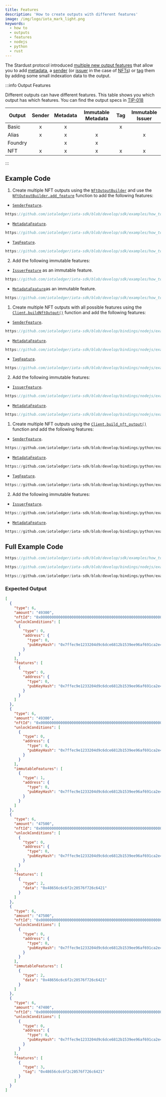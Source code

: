 ```yaml
---
title: Features
description: 'How to create outputs with different features'
image: /img/logo/iota_mark_light.png
keywords:
  - how to
  - outputs
  - features
  - nodejs
  - python
  - rust
---
```



The Stardust protocol introduced
[multiple new output features](/learn/protocols/stardust/core-concepts/output-features/)
that allow you to add [metadata](/learn/protocols/stardust/core-concepts/output-features/#metadata),
a [sender](/learn/protocols/stardust/core-concepts/output-features/#sender)
(or [issuer](/learn/protocols/stardust/core-concepts/output-features/#issuer) in the case of
[NFTs](/develop/explanations/what-is-stardust/tokenization.md#non-fungible-tokens-nfts)) or [tag](/learn/protocols/stardust/core-concepts/output-features/#tag) them by adding
some small indexation data to the output.

<AccountClient />

:::info Output Features

Different outputs can have different features. This table shows you which output has which features. You can find the
output specs in [TIP-018](https://wiki.iota.org/tips/tips/TIP-0018)

| Output  | Sender | Metadata | Immutable Metadata | Tag | Immutable Issuer |
| ------- | :----: | :------: | :----------------: | :-: | :--------------: |
| Basic   |   x    |    x     |                    |  x  |                  |
| Alias   |   x    |    x     |         x          |     |        x         |
| Foundry |        |    x     |         x          |     |                  |
| NFT     |   x    |    x     |         x          |  x  |        x         |

:::

## Example Code

<Tabs groupId="language" queryString>
<TabItem value="rust" label="Rust">

1. Create multiple NFT outputs using the
   [`NftOutputBuilder`](https://docs.rs/iota-sdk/latest/iota_sdk/types/block/output/nft/struct.NftOutputBuilder.html)
   and use the [`NftOutputBuilder.add_feature`](https://docs.rs/iota-sdk/latest/iota_sdk/types/block/output/nft/struct.NftOutputBuilder.html#method.add_feature)
   function to add the following features:

- [`SenderFeature`](https://docs.rs/iota-sdk/latest/iota_sdk/types/block/output/feature/struct.SenderFeature.html).

<div className={'hide-code-block-extras'}>

```rust reference
https://github.com/iotaledger/iota-sdk/blob/develop/sdk/examples/how_tos/outputs/features.rs#L44-L47
```

</div>

- [`MetadataFeature`](https://docs.rs/iota-sdk/latest/iota_sdk/types/block/output/feature/struct.MetadataFeature.html).

<div className={'hide-code-block-extras'}>

```rust reference
https://github.com/iotaledger/iota-sdk/blob/develop/sdk/examples/how_tos/outputs/features.rs#L54-L57
```

</div>

- [`TagFeature`](https://docs.rs/iota-sdk/latest/iota_sdk/types/block/output/feature/struct.TagFeature.html).

<div className={'hide-code-block-extras'}>

```rust reference
https://github.com/iotaledger/iota-sdk/blob/develop/sdk/examples/how_tos/outputs/features.rs#L64-L66
```

</div>

2. Add the following immutable features:

- [`IssuerFeature`](https://docs.rs/iota-sdk/latest/iota_sdk/types/block/output/feature/struct.IssuerFeature.html) as an immutable feature.

<div className={'hide-code-block-extras'}>

```rust reference
https://github.com/iotaledger/iota-sdk/blob/develop/sdk/examples/how_tos/outputs/features.rs#L49-L52
```

</div>

- [`MetadataFeature`](https://docs.rs/iota-sdk/latest/iota_sdk/types/block/output/feature/struct.MetadataFeature.html)as an immutable feature.

<div className={'hide-code-block-extras'}>

```rust reference
https://github.com/iotaledger/iota-sdk/blob/develop/sdk/examples/how_tos/outputs/features.rs#L59-L62
```

</div>

</TabItem>
<TabItem value="typescript-node" label="Typescript (Node.js)">

1. Create multiple NFT outputs with all possible features using the
   [`Client.buildNftOutput()`](../../references/nodejs/classes/Client.md#buildnftoutput) function and add the following features:

- [`SenderFeature`](../../references/nodejs/classes/SenderFeature.md).

<div className={'hide-code-block-extras'}>

```typescript reference
https://github.com/iotaledger/iota-sdk/blob/develop/bindings/nodejs/examples/how_tos/outputs/features.ts#L37-L41
```

</div>

- [`MetadataFeature`](../../references/nodejs/classes/MetadataFeature.md).

<div className={'hide-code-block-extras'}>

```typescript reference
https://github.com/iotaledger/iota-sdk/blob/develop/bindings/nodejs/examples/how_tos/outputs/features.ts#L53-L57
```

</div>

- [`TagFeature`](../../references/nodejs/classes/TagFeature.md).

<div className={'hide-code-block-extras'}>

```typescript reference
https://github.com/iotaledger/iota-sdk/blob/develop/bindings/nodejs/examples/how_tos/outputs/features.ts#L69-L73
```

</div>

2. Add the following immutable features:

- [`IssuerFeature`](../../references/nodejs/classes/IssuerFeature.md).

<div className={'hide-code-block-extras'}>

```typescript reference
https://github.com/iotaledger/iota-sdk/blob/develop/bindings/nodejs/examples/how_tos/outputs/features.ts#L44-L50
```

</div>

- [`MetadataFeature`](../../references/nodejs/classes/MetadataFeature.md).

<div className={'hide-code-block-extras'}>

```typescript reference
https://github.com/iotaledger/iota-sdk/blob/develop/bindings/nodejs/examples/how_tos/outputs/features.ts#L60-L66
```

</div>

</TabItem>
<TabItem value="python" label="Python">

1. Create multiple NFT outputs using the [`Client.build_nft_output()`](../../references/python/iota_sdk/client/client.md#build_nft_output)
   function and add the following features:

- [`SenderFeature`](../../references/python/iota_sdk/types/feature.md#senderfeature-objects).

<div className={'hide-code-block-extras'}>

```python reference
https://github.com/iotaledger/iota-sdk/blob/develop/bindings/python/examples/how_tos/outputs/features.py#L17-L25
```

</div>

- [`MetadataFeature`](../../references/python/iota_sdk/types/feature.md#metadatafeature-objects).

<div className={'hide-code-block-extras'}>

```python reference
https://github.com/iotaledger/iota-sdk/blob/develop/bindings/python/examples/how_tos/outputs/features.py#L41-L49
```

</div>

- [`TagFeature`](../../references/python/iota_sdk/types/feature.md#tagfeature-objects).

<div className={'hide-code-block-extras'}>

```python reference
https://github.com/iotaledger/iota-sdk/blob/develop/bindings/python/examples/how_tos/outputs/features.py#L65-L73
```

</div>

2. Add the following immutable features:

- [`IssuerFeature`](../../references/python/iota_sdk/types/feature.md#issuerfeature-objects).

<div className={'hide-code-block-extras'}>

```python reference
https://github.com/iotaledger/iota-sdk/blob/develop/bindings/python/examples/how_tos/outputs/features.py#L29-L37
```

</div>

- [`MetadataFeature`](../../references/python/iota_sdk/types/feature.md#metadatafeature-objects).

<div className={'hide-code-block-extras'}>

```python reference
https://github.com/iotaledger/iota-sdk/blob/develop/bindings/python/examples/how_tos/outputs/features.py#L53-L61
```

</div>

</TabItem>
</Tabs>

## Full Example Code

<Tabs groupId="language" queryString>
<TabItem value="rust" label="Rust">

```rust reference
https://github.com/iotaledger/iota-sdk/blob/develop/sdk/examples/how_tos/outputs/features.rs
```

</TabItem>
<TabItem value="typescript-node" label="Typescript (Node.js)">

```typescript reference
https://github.com/iotaledger/iota-sdk/blob/develop/bindings/nodejs/examples/how_tos/outputs/features.ts
```

</TabItem>
<TabItem value="python" label="Python">

```python reference
https://github.com/iotaledger/iota-sdk/blob/develop/bindings/python/examples/how_tos/outputs/features.py
```

</TabItem>
</Tabs>

### Expected Output

```json
[
  {
    "type": 6,
    "amount": "49300",
    "nftId": "0x0000000000000000000000000000000000000000000000000000000000000000",
    "unlockConditions": [
      {
        "type": 0,
        "address": {
          "type": 0,
          "pubKeyHash": "0x7ffec9e1233204d9c6dce6812b1539ee96af691ca2e4d9065daa85907d33e5d3"
        }
      }
    ],
    "features": [
      {
        "type": 0,
        "address": {
          "type": 0,
          "pubKeyHash": "0x7ffec9e1233204d9c6dce6812b1539ee96af691ca2e4d9065daa85907d33e5d3"
        }
      }
    ]
  },
  {
    "type": 6,
    "amount": "49300",
    "nftId": "0x0000000000000000000000000000000000000000000000000000000000000000",
    "unlockConditions": [
      {
        "type": 0,
        "address": {
          "type": 0,
          "pubKeyHash": "0x7ffec9e1233204d9c6dce6812b1539ee96af691ca2e4d9065daa85907d33e5d3"
        }
      }
    ],
    "immutableFeatures": [
      {
        "type": 1,
        "address": {
          "type": 0,
          "pubKeyHash": "0x7ffec9e1233204d9c6dce6812b1539ee96af691ca2e4d9065daa85907d33e5d3"
        }
      }
    ]
  },
  {
    "type": 6,
    "amount": "47500",
    "nftId": "0x0000000000000000000000000000000000000000000000000000000000000000",
    "unlockConditions": [
      {
        "type": 0,
        "address": {
          "type": 0,
          "pubKeyHash": "0x7ffec9e1233204d9c6dce6812b1539ee96af691ca2e4d9065daa85907d33e5d3"
        }
      }
    ],
    "features": [
      {
        "type": 2,
        "data": "0x48656c6c6f2c20576f726c6421"
      }
    ]
  },
  {
    "type": 6,
    "amount": "47500",
    "nftId": "0x0000000000000000000000000000000000000000000000000000000000000000",
    "unlockConditions": [
      {
        "type": 0,
        "address": {
          "type": 0,
          "pubKeyHash": "0x7ffec9e1233204d9c6dce6812b1539ee96af691ca2e4d9065daa85907d33e5d3"
        }
      }
    ],
    "immutableFeatures": [
      {
        "type": 2,
        "data": "0x48656c6c6f2c20576f726c6421"
      }
    ]
  },
  {
    "type": 6,
    "amount": "47400",
    "nftId": "0x0000000000000000000000000000000000000000000000000000000000000000",
    "unlockConditions": [
      {
        "type": 0,
        "address": {
          "type": 0,
          "pubKeyHash": "0x7ffec9e1233204d9c6dce6812b1539ee96af691ca2e4d9065daa85907d33e5d3"
        }
      }
    ],
    "features": [
      {
        "type": 3,
        "tag": "0x48656c6c6f2c20576f726c6421"
      }
    ]
  }
]
```
